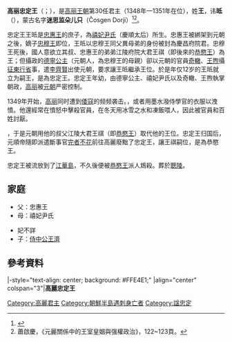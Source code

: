 {{朝鮮半島君王
|名稱=高麗忠定王
|高麗代數=30
|前任=[[高麗忠穆王|高麗忠穆王]]
|繼任=[[高麗恭愍王|高麗恭愍王]]
|畫像=
|說明=
|在位=1349年—1351年
|年號=
|姓名=王㫝
|封號=高麗王、瀋王
|字=
|號=
|蒙古名=迷思監朶兒只
|別名=
|出生年=1337年
|立世子=
|逝世年=1351年
|諡號=忠定大王
|陵墓=[[高麗聰陵|聰陵]]
|父親=[[高麗忠惠王|高麗忠惠王]]
|母親=[[禧妃尹氏|禧妃尹氏]]
|嫡母=
|皇后=
|王后=
|王妃=
|妃=
|嬪=
|宮主=
|翁主=
|貴人=
|昭儀=
|昭容=
|昭媛=
|淑儀=
|淑容=
|淑媛=
|尚宮=
|尚寢=
|內人=
|宮人=
|位號不明=
|兄弟=
|姊妹=
|嫡兄弟=[[高麗忠穆王|高麗忠穆王]]
|嫡姊妹=
|庶兄弟=
|庶姊妹=
|同胞兄弟=
|同胞姊妹=
|異母兄弟-
|異母姊妹=
|嫡子=侍中公[[王濟|王濟]]
|庶子= 
|嫡女=
|庶女=
|注釋=
}}
'''高丽忠定王'''（{{kor|k=고려 충정왕|rm=Goryeo Chungjeong-wang|hanja=高麗 忠定王}}；{{bd|1337年||1351年||catIdx=Chungjeong Wang}}），是[[高丽王朝|高丽王朝]]第30任君主（1348年—1351年在位），姓'''王'''，讳'''㫝'''（{{kor|k=왕저|rm=Wang Jeo|hanja=王㫝}}），蒙古名字'''迷思监朵儿只'''（Čosgen Dorji）<ref>{{cite book | url = https://books.google.co.jp/books?id=EB4qAwAAQBAJ&printsec=frontcover#v=onepage&q&f=false | title = 事大與保國 ── 元明之際的中韓關係 | author = 范永聰 | publisher = 香港教育圖書公司 | year = 2009 | isbn = 9789882003019 | page = 58 | access-date = 2021-05-19 | archive-date = 2021-05-19 | archive-url = https://web.archive.org/web/20210519150300/https://books.google.co.jp/books?id=EB4qAwAAQBAJ&printsec=frontcover#v=onepage&q&f=false | dead-url = no }}</ref><ref>蕭啟慶，《元麗關係中的王室皇姻與强權政治》，122~123頁。</ref>。

忠定王王㫝是[[忠惠王|忠惠王]]的庶子，為[[禧妃尹氏|禧妃尹氏]]（慶順太后）所生。忠惠王被綁架到元朝之後，嫡子[[忠穆王|忠穆王]]即位，王㫝以忠穆王同父異母弟的身份被封為慶昌府院君。忠穆王死後，國人意欲立其叔、忠惠王的弟弟江陵府院大君王祺（即後來的[[恭愍王|恭愍王]]）為王；但攝政的[[德寧公主|德寧公主]]（元朝人，為忠穆王的母親）卻以元朝的官員[[奇轍|奇轍]]、[[王煦|王煦]]攝[[征東行省|征東行省]]事，遣[[李齊賢|李齊賢]]出使元朝，要求讓王㫝繼承王位。於是年仅12岁的王㫝就立为嗣王，是為忠定王。忠定王年幼，由德寧公主、禧妃尹氏以及奇轍、王煦執掌朝政，[[高丽|高丽]]被[[元朝|元朝]]严密控制。

1349年开始，[[高丽|高丽]]同时遭到[[倭寇|倭寇]]的频频袭击。{{fact|忠定王也對元朝的統治十分不滿，經常與近侍通宵戲謔}}，或者用墨水潑侍學官的衣服以洩憤。他還經常在憤怒中擊殺官員，在冬天用冰雪之水和凍飯喂人，因此被官員和百姓討厭。{{fact|忠定王的叔父江陵大君王祺很受元順帝赏识，并且是[[元朝|元朝]][[驸马|驸马]]。得知此事後趁機收買人心，同時倚仗元朝的勢力欲奪取王位。}}

{{fact|1351年，忠定王朝见元順帝时，对[[元朝|元朝]]控制[[高丽|高丽]]的现状表现出相当不满}}，于是元朝用他的叔父江陵大君王祺（即[[恭愍王|恭愍王]]）取代他的王位。忠定王归国后，元順帝隨即派遣斷事官[[完者不花|完者不花]]前往高麗廢黜了忠定王，讓王祺嗣位，是為恭愍王。

忠定王被流放到了[[江華島|江華島]]，不久後便被[[恭愍王|恭愍王]]派人鴆殺。葬於[[高麗聰陵|聰陵]]。

==家庭==
*父：忠惠王
*母：禧妃尹氏

*妃不詳
*子：[[王濟_(侍中公)|侍中公王濟]]

==參考資料==
{{Reflist}}

{{start box}}
|-style="text-align: center; background: #FFE4E1;"
|align="center" colspan="3"|'''高麗忠定王'''
{{s-before|[[高麗忠穆王|高麗忠穆王]]}}
{{s-title|[[朝鮮半島君主列表#高麗|高麗王朝國王]]|1349年—1351年}}
{{s-after|[[高麗恭愍王|高麗恭愍王]]}}
{{s-before|[[高麗忠穆王|王昕]]}}
{{s-title|大元[[瀋王|瀋王]]|1349年－1351年}}
{{s-after|[[脫脫不花_(瀋王)|脫脫不花]]}}
{{end box}}


{{高丽王朝君主}}
{{DEFAULTSORT:Chungjeong Wang}}
[[Category:高麗君主|Category:高麗君主]]
[[Category:朝鮮半島遇刺身亡者|Category:朝鮮半島遇刺身亡者]]
[[Category:諡忠定|Category:諡忠定]]